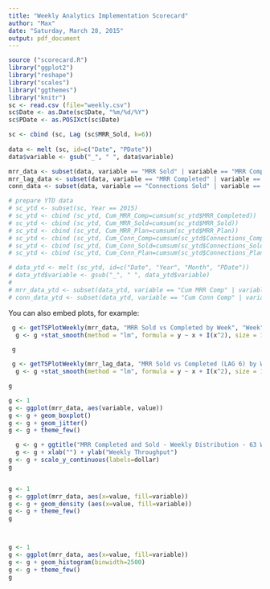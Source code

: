 ```yaml
---
title: "Weekly Analytics Implementation Scorecard"
author: "Max"
date: "Saturday, March 28, 2015"
output: pdf_document
---
```



``` r
source ("scorecard.R")
library("ggplot2")
library("reshape")
library("scales")
library("ggthemes")
library("knitr")
sc <- read.csv (file="weekly.csv")
sc$Date <- as.Date(sc$Date, "%m/%d/%Y")
sc$PDate <- as.POSIXct(sc$Date)

sc <- cbind (sc, Lag (sc$MRR_Sold, k=6))
  
data <- melt (sc, id=c("Date", "PDate"))
data$variable <- gsub("_", " ", data$variable)

mrr_data <- subset(data, variable == "MRR Sold" | variable == "MRR Completed")
mrr_lag_data <- subset(data, variable == "MRR Completed" | variable == "Lag.6")
conn_data <- subset(data, variable == "Connections Sold" | variable == "Connections Completed")

# prepare YTD data
# sc_ytd <- subset(sc, Year == 2015)
# sc_ytd <- cbind (sc_ytd, Cum_MRR_Comp=cumsum(sc_ytd$MRR_Completed))
# sc_ytd <- cbind (sc_ytd, Cum_MRR_Sold=cumsum(sc_ytd$MRR_Sold))
# sc_ytd <- cbind (sc_ytd, Cum_MRR_Plan=cumsum(sc_ytd$MRR_Plan))
# sc_ytd <- cbind (sc_ytd, Cum_Conn_Comp=cumsum(sc_ytd$Connections_Completed))
# sc_ytd <- cbind (sc_ytd, Cum_Conn_Sold=cumsum(sc_ytd$Connections_Sold))
# sc_ytd <- cbind (sc_ytd, Cum_Conn_Plan=cumsum(sc_ytd$Connections_Plan))

# data_ytd <- melt (sc_ytd, id=c("Date", "Year", "Month", "PDate"))
# data_ytd$variable <- gsub("_", " ", data_ytd$variable)
# 
# mrr_data_ytd <- subset(data_ytd, variable == "Cum MRR Comp" | variable == "Cum MRR Sold" | variable == "Cum MRR Plan")
# conn_data_ytd <- subset(data_ytd, variable == "Cum Conn Comp" | variable == "Cum Conn Sold" | variable == "Cum Conn Plan")


```

You can also embed plots, for example:

```r

 g <- getTSPlotWeekly(mrr_data, "MRR Sold vs Completed by Week", "Week", "MRR", dollar )
  g <- g +stat_smooth(method = "lm", formula = y ~ x + I(x^2), size = 1, se=F) 

 g

```

```r

 g <- getTSPlotWeekly(mrr_lag_data, "MRR Sold vs Completed (LAG 6) by Week", "Week", "MRR", dollar )
  g <- g +stat_smooth(method = "lm", formula = y ~ x + I(x^2), size = 1, se=F) 

g

```


```r


g <- 1
g <- ggplot(mrr_data, aes(variable, value))
g <- g + geom_boxplot() 
g <- g + geom_jitter()
g <- g + theme_few()

  g <- g + ggtitle("MRR Completed and Sold - Weekly Distribution - 63 Weeks") 
  g <- g + xlab("") + ylab("Weekly Throughput") 
g <- g + scale_y_continuous(labels=dollar)
g


g <- 1
g <- ggplot(mrr_data, aes(x=value, fill=variable))
g <- g + geom_density (aes(x=value, fill=variable))
g <- g + theme_few()
g



g <- 1
g <- ggplot(mrr_data, aes(x=value, fill=variable))
g <- g + geom_histogram(binwidth=2500) 
g <- g + theme_few()
g





```

